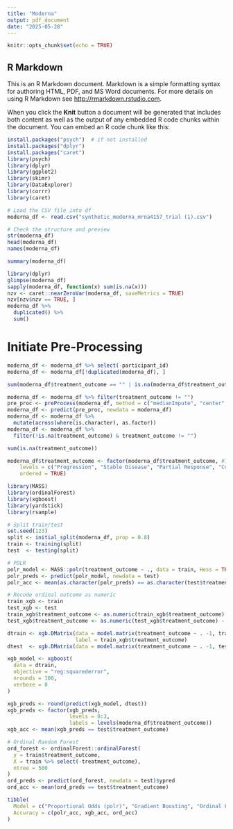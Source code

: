 ```yaml
---
title: "Moderna"
output: pdf_document
date: "2025-05-28"
---
```


```r
knitr::opts_chunk$set(echo = TRUE)
```

## R Markdown

This is an R Markdown document. Markdown is a simple formatting syntax for authoring HTML, PDF, and MS Word documents. For more details on using R Markdown see <http://rmarkdown.rstudio.com>.

When you click the **Knit** button a document will be generated that includes both content as well as the output of any embedded R code chunks within the document. You can embed an R code chunk like this:

```r
install.packages("psych")  # if not installed
install.packages("dplyr")
install.packages("caret")
library(psych)
library(dplyr)
library(ggplot2)
library(skimr)
library(DataExplorer)
library(corrr)
library(caret)
```
```r
# Load the CSV file into df
moderna_df <- read.csv("synthetic_moderna_mrna4157_trial (1).csv")

# Check the structure and preview
str(moderna_df)
head(moderna_df)
names(moderna_df)
```

```r
summary(moderna_df)
```

```r
library(dplyr)
glimpse(moderna_df)
sapply(moderna_df, function(x) sum(is.na(x)))
nzv <- caret::nearZeroVar(moderna_df, saveMetrics = TRUE)
nzv[nzv$nzv == TRUE, ]
moderna_df %>%
  duplicated() %>%
  sum()
```
# Initiate Pre-Processing
```r
moderna_df <- moderna_df %>% select(-participant_id)
moderna_df <- moderna_df[!duplicated(moderna_df), ]
```

```r
sum(moderna_df$treatment_outcome == "" | is.na(moderna_df$treatment_outcome))
```
```r
moderna_df <- moderna_df %>% filter(treatment_outcome != "")
pre_proc <- preProcess(moderna_df, method = c("medianImpute", "center", "scale")) # Imputate, center, and scale
moderna_df <- predict(pre_proc, newdata = moderna_df)
moderna_df <- moderna_df %>%
  mutate(across(where(is.character), as.factor))
moderna_df <- moderna_df %>%
  filter(!is.na(treatment_outcome) & treatment_outcome != "")
```

```r
sum(is.na(treatment_outcome))
```

```r
moderna_df$treatment_outcome <- factor(moderna_df$treatment_outcome, #Turn outcome into ordinal
    levels = c("Progression", "Stable Disease", "Partial Response", "Complete Response"),
    ordered = TRUE)
```

```r
library(MASS)       
library(ordinalForest)
library(xgboost)
library(yardstick)
library(rsample)
```

```r
# Split train/test
set.seed(123)
split <- initial_split(moderna_df, prop = 0.8)
train <- training(split)
test  <- testing(split)
```

```r
# POLR
polr_model <- MASS::polr(treatment_outcome ~ ., data = train, Hess = TRUE)
polr_preds <- predict(polr_model, newdata = test)
polr_acc <- mean(as.character(polr_preds) == as.character(test$treatment_outcome))

# Recode ordinal outcome as numeric
train_xgb <- train
test_xgb <- test
train_xgb$treatment_outcome <- as.numeric(train_xgb$treatment_outcome) - 1
test_xgb$treatment_outcome <- as.numeric(test_xgb$treatment_outcome) - 1

dtrain <- xgb.DMatrix(data = model.matrix(treatment_outcome ~ . -1, train_xgb),
                      label = train_xgb$treatment_outcome)
dtest  <- xgb.DMatrix(data = model.matrix(treatment_outcome ~ . -1, test_xgb))

xgb_model <- xgboost(
  data = dtrain,
  objective = "reg:squarederror",
  nrounds = 100,
  verbose = 0
)

xgb_preds <- round(predict(xgb_model, dtest))
xgb_preds <- factor(xgb_preds,
                    levels = 0:3,
                    labels = levels(moderna_df$treatment_outcome))
xgb_acc <- mean(xgb_preds == test$treatment_outcome)

# Ordinal Random Forest
ord_forest <- ordinalForest::ordinalForest(
  y = train$treatment_outcome,
  X = train %>% select(-treatment_outcome),
  ntree = 500
)
ord_preds <- predict(ord_forest, newdata = test)$ypred
ord_acc <- mean(ord_preds == test$treatment_outcome)
```
```r
tibble(
  Model = c("Proportional Odds (polr)", "Gradient Boosting", "Ordinal Forest"),
  Accuracy = c(polr_acc, xgb_acc, ord_acc)
)
```

